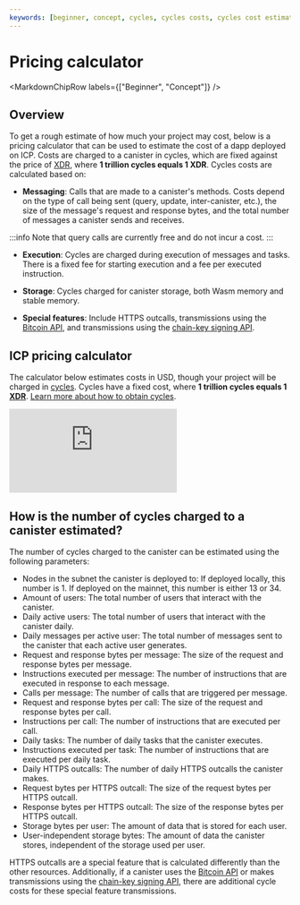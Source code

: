 ```yaml
---
keywords: [beginner, concept, cycles, cycles costs, cycles cost estimations]
---
```



# Pricing calculator

<MarkdownChipRow labels={["Beginner", "Concept"]} />

## Overview

To get a rough estimate of how much your project may cost, below is a pricing calculator that can be used to estimate the cost of a dapp deployed on ICP. Costs are charged to a canister in cycles, which are fixed against the price of [XDR](/docs/current/concepts/glossary#xdr), where **1 trillion cycles equals 1 XDR**.
Cycles costs are calculated based on:

- **Messaging**: Calls that are made to a canister's methods. Costs depend on the type of call being sent (query, update, inter-canister, etc.), the size of the message's request and response bytes, and the total number of messages a canister sends and receives.

:::info
Note that query calls are currently free and do not incur a cost.
:::

- **Execution**: Cycles are charged during execution of messages and tasks. There is a fixed fee for starting execution and a fee per executed instruction.

- **Storage**: Cycles charged for canister storage, both Wasm memory and stable memory.

- **Special features**: Include HTTPS outcalls, transmissions using the [Bitcoin API](/docs/current/references/bitcoin-how-it-works), and transmissions using the [chain-key signing API](/docs/current/references/t-sigs-how-it-works/).

## ICP pricing calculator

The calculator below estimates costs in USD, though your project will be charged in [cycles](gas-cost.mdx). Cycles have a fixed cost, where **1 trillion cycles equals 1 [XDR](/docs/current/concepts/glossary#xdr)**. [Learn more about how to obtain cycles](/docs/current/developer-docs/defi/cycles/converting_icp_tokens_into_cycles).

<iframe
  id="frame-src"
  src="https://3d5wy-5aaaa-aaaag-qkhsq-cai.icp0.io/"
  frameborder="0"
  style={{"width:100%; height: 500px; overflow: auto;"}}
  allow="accelerometer; autoplay; encrypted-media; gyroscope; fullscreen"
  allowfullscreen
></iframe>


## How is the number of cycles charged to a canister estimated?

The number of cycles charged to the canister can be estimated using the following parameters:

- Nodes in the subnet the canister is deployed to: If deployed locally, this number is 1. If deployed on the mainnet, this number is either 13 or 34.
- Amount of users: The total number of users that interact with the canister.
- Daily active users: The total number of users that interact with the canister daily.
- Daily messages per active user: The total number of messages sent to the canister that each active user generates.
- Request and response bytes per message: The size of the request and response bytes per message.
- Instructions executed per message: The number of instructions that are executed in response to each message.
- Calls per message: The number of calls that are triggered per message.
- Request and response bytes per call: The size of the request and response bytes per call.
- Instructions per call: The number of instructions that are executed per call.
- Daily tasks: The number of daily tasks that the canister executes.
- Instructions executed per task: The number of instructions that are executed per daily task.
- Daily HTTPS outcalls: The number of daily HTTPS outcalls the canister makes.
- Request bytes per HTTPS outcall: The size of the request bytes per HTTPS outcall.
- Response bytes per HTTPS outcall: The size of the response bytes per HTTPS outcall.
- Storage bytes per user: The amount of data that is stored for each user.
- User-independent storage bytes: The amount of data the canister stores, independent of the storage used per user.

HTTPS outcalls are a special feature that is calculated differently than the other resources. Additionally, if a canister uses the [Bitcoin API](/docs/current/references/bitcoin-how-it-works) or makes transmissions using the [chain-key signing API](/docs/current/references/t-sigs-how-it-works/), there are additional cycle costs for these special feature transmissions.
